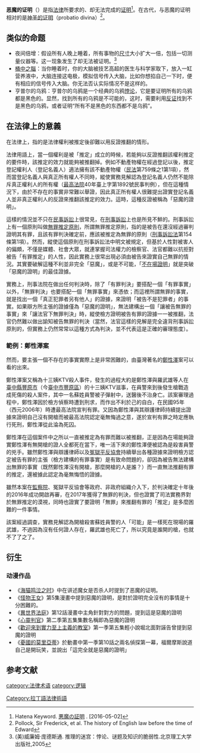 '''恶魔的证明'''（{{Lang-la|probatio diabolica}}）是指[[法律|法律]]所要求的、却无法完成的[[证明|证明]]<ref>Hatena Keyword. [http://d.hatena.ne.jp/keyword/%B0%AD%CB%E2%A4%CE%BE%DA%CC%C0 悪魔の証明] {{Wayback|url=http://d.hatena.ne.jp/keyword/%B0%AD%CB%E2%A4%CE%BE%DA%CC%C0 |date=20191119103917 }}. [2016-05-02]</ref>。在古代，与恶魔的证明相对的是[[神圣的证明|神圣的证明]]（probatio divina）<ref>Pollock, Sir Frederick, et al. The history of English law before the time of Edward</ref>。

==类似的命题==
*夜间倍增：假设所有人晚上睡着，所有事物的[[尺寸|尺寸]]大小扩大一倍，包括一切测量仪器等。这一现象发生了却无法被证明。<ref>(美)威廉姆·庞德斯通. 推理的迷宫：悖论、谜题及知识的脆弱性.北京理工大学出版社,2005</ref>
*[[桶中之腦|桶中之腦]]：当你睡着时，你的大脑被技艺高超的医生与科学家取下，放入一缸营养液中，大脑连接这电极，模拟信号传入大脑，比如你想掐自己一下时，便有相应的信号传入大脑。你无法否认实际情况不是这样的。
*亨普尔的乌鸦：亨普尔的乌鸦是一个经典的乌鸦[[悖论|悖论]]，它是要证明所有的乌鸦都是黑色的。显然，找到所有的乌鸦是不可能的，这时，需要利用[[反证|反证]]找到不是黑色的乌鸦，或者证明“所有不是黑色的东西都不是乌鸦”。

== 在法律上的意義 ==
在法律上，指的是法律權利被推定後卻難以用反證推翻的情形。

法律用語上，當一個權利是被「推定」成立的時候，若能夠以反證推翻該權利推定的要件時，該推定的效力就能夠被推翻掉。例如不動產物權在經過登記以後，推定登記權利人（登記名義人）適法擁有該不動產物權（[[民法_(中華民國)|民法]]第759條之1第1項），然而當登記名義人與真正所有權人不同時，縱使實務見解認為登記名義人仍然不能除斥真正權利人的所有權（[[最高法院_(中華民國)|最高法院]]40年臺上字第1892號民事判例），但在這種情況下，由於不存在的事實非常難以舉證，因此真正所有權人很難提出證實登記名義人並非真正權利人的反證來推翻該推定的效力。這時，這種反證被稱為「惡魔的證明」。

這樣的情況並不只在[[民事訴訟法|民事訴訟]]上很常見，在[[刑事訴訟法|刑事訴訟]]上也是所見不鮮的。刑事訴訟上有一個原則叫做[[无罪推定原则|無罪推定原則]]，所謂無罪推定原則，指的是被告在還沒經過審判證明其有罪，且該有罪判決確定前，應該被推定為無罪的原則（[[刑事訴訟法|刑事訴訟法]]第154條第1項）。然而，縱使這個原則在刑事訴訟法中明文被規定，但基於人性對被害人的偏頗，不僅是媒體、社會大眾，就連掌握司法權力的檢察官、法官都難以抗拒對被告「有罪推定」的人性，因此實務上很常出現必須由被告來證實自己無罪的情況。其實要破解這種不利並非完全「惡魔」，或是不可能，「[[不在場證明|不在場證明]]」就是突破「惡魔的證明」的最佳證據。

實務上，刑事法院在做出任何判決時，除了「有罪判決」要搭配一個「有罪事實」以外，「無罪判決」也要搭配一個「無罪事實」來憑依；而這裡所謂無罪的事實，就是找出一個「真正犯罪者另有他人」的證據，來證明「被告不是犯罪者」的事實。如果辯方所主張的證據僅為「惡魔的證明」，無法建構出一個「讓被告無罪的事實」來「讓法官下無罪判決」時，縱使檢方證明被告有罪的證據一一被推翻，法官仍然難以做出諭知被告無罪的判決（當然，法官這樣的見解是完全違背刑事訴訟原則的，但實務上仍然常常以這種方式為判決，並不代表這是正確的審理態度）。

=== 範例：鄭性澤案 ===
然而，要主張一個不存在的事實實際上是非常困難的，由臺灣著名的[[鄭性澤案|鄭性澤]]案可以看的出來。

鄭性澤案又稱為十三姨KTV殺人事件，發生的過程大約是鄭性澤與羅武雄等人在[[臺中縣|臺中縣]][[豐原市_(台灣)|豐原市]]（今[[臺中市|臺中市]][[豐原區|豐原區]]）的十三姨KTV滋事，在員警來到後發生槍戰造成死傷的殺人案件，其中一名蘇姓員警被子彈射中，送醫後不治身亡。該案審理過程中，鄭性澤因於檢方偵察時遭到刑求，而作出不利於己的自白，在民國95年（西元2006年）時遭最高法院宣判有罪。又因為鄭性澤與其辯護律師持續提出證據來證明自己沒有開槍而被最高法院認定毫無悔過之意，遂於宣判有罪之時定應執行死刑，鄭性澤從此淪為死囚。

鄭性澤在這個案件中之所以一直被推定為有罪而難以被推翻，正是因為在場能夠證實鄭性澤有無開槍的證人全都死在當下，唯一活下來的鄭性澤便被認為是殺害員警的兇手。雖然鄭性澤與辯護律師以及[[冤獄平反協會|冤獄平反協會]]持續舉出各種證據來證明檢方認定被告有罪的主張（檢方建構的有罪事實）是有致命問題的，卻因為被告無法建構出無罪的事實（既然鄭性澤沒有開槍，那麼開槍的人是誰？）而一直無法推翻有罪的推定，還被據此認定為毫無悔悟的證據。

雖然本案在[[監察院|監察院]]、冤獄平反協會等政府、非政府組織介入下，於判決確定十年後的2016年成功開啟再審，在2017年獲得了無罪的判決，但也證實了司法實務界對於無罪推定的漠視，同時也證實了要證明「無罪」來推翻有罪的「推定」是多麼困難的一件事情。

該案經過調查，實務見解認為開槍殺害蘇姓員警的人「可能」是一樣死在現場的羅武雄，不過因為沒有任何證人存在，羅武雄也死亡了，所以究竟是誰開的槍，也就不了了之了。

==衍生==
===动漫作品===
* 《[[海猫鸣泣之时|海猫鸣泣之时]]》中在讲述魔女是否杀人时提到了恶魔的证明。
* 《[[怪物王女|怪物王女]]》第5集漫畫中提到惡魔的證明，是對於證明完全沒有的事情是十分困難的。
* 《[[異世界法庭|異世界法庭]]》第12話漫畫中主角針對對方的問題，提到這是惡魔的證明
* 《[[心靈判官|心靈判官]]》第二季第五集集數名稱即為惡魔的證明
* 《[[歡迎來到實力至上主義的教室|歡迎來到實力至上主義的教室]]》第一季第五集輕小說堀北面對誣告曾提到惡魔的證明
* 《[[憂國的莫里亞蒂|憂國的莫里亞蒂]]》於動畫中第一季第10話之兩名偵探第一幕，福爾摩斯說道自己是開玩笑，並說出「這完全就是惡魔的證明」

==参考文献==
{{reflist}}

[[category:法律术语|category:法律术语]]
[[category:逻辑|category:逻辑]]
[[Category:拉丁語法律術語|Category:拉丁語法律術語]]